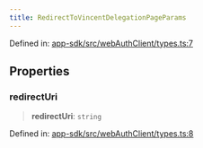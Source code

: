 ```yaml
---
title: RedirectToVincentDelegationPageParams
---
```


Defined in: [app-sdk/src/webAuthClient/types.ts:7](https://github.com/LIT-Protocol/Vincent/blob/24971b3553e0b3a0f81730455f8a1892791091ad/packages/libs/app-sdk/src/webAuthClient/types.ts#L7)

## Properties

### redirectUri

> **redirectUri**: `string`

Defined in: [app-sdk/src/webAuthClient/types.ts:8](https://github.com/LIT-Protocol/Vincent/blob/24971b3553e0b3a0f81730455f8a1892791091ad/packages/libs/app-sdk/src/webAuthClient/types.ts#L8)
